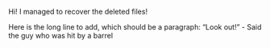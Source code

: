 Hi!
I managed to recover the deleted files!

Here is the long line to add, which should be a paragraph: 
            "Look out!" - Said the guy who was hit by a barrel